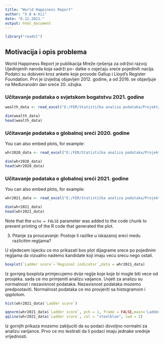 ```yaml
---
title: "World Happiness Report"
author: "X Æ A-Xii"
date: "6.12.2021."
output: html_document
---
```

```r

library("readxl")
```
## Motivacija i opis problema
World Happiness Report je publikacija Mreže rješenja za održivi razvoj Ujedinjenih naroda koja sadrži po-
datke o osjećaju sreće pojedinih nacija. Podatci su dobiveni kroz ankete koje provode Gallup i Lloyd’s
Register Foundation. Prvi je izvještaj objavljen 2012. godine, a od 2016. se objavljuje na Međunarodni dan
sreće 20. ožujka.

### Učitavanje podataka o svjetskom bogatstvu 2021. godine

```r
wealth_data <- read_excel("E:/FER/Statistička analiza podataka/Projekt/files/credit_suisse_global_wealth_databook_2021_table_31.xlsx")

dim(wealth_data)
head(wealth_data)
```


### Učitavanje podataka o globalnoj sreći 2020. godine

You can also embed plots, for example:

```r
whr2020_data <- read_excel("E:/FER/Statistička analiza podataka/Projekt/files/WHR_2020.xlsx")

dim(whr2020_data)
head(whr2020_data)
```

### Učitavanje podataka o globalnoj sreći 2021. godine

You can also embed plots, for example:

```r
whr2021_data <- read_excel("E:/FER/Statistička analiza podataka/Projekt/files/WHR_2021.xlsx")

dim(whr2021_data)
head(whr2021_data)
```

Note that the `echo = FALSE` parameter was added to the code chunk to prevent printing of the R code that generated the plot.

3. Pitanje za proucavanje:
  Postoje li razlike u iskazanoj sreci medu razlicitim regijama?

U sljedecem isjecku ce mo prikazati box plot dijagrame srece po pojedinim regijama da vizualno nademo kandidate koji imaju vecu srecu nego ostali.

```r

boxplot(`Ladder score`~`Regional indicator`,data = whr2021_data)
```

Iz gornjeg boxplota primjecujemo dvije regije koje koje bi mogle biti vece od prosjeka.
sada ce mo primjeniti analizu vaijance. Uvjeti za analizu su normalnost i nezavisnost podataka.
Nezavisnost podataka mozemo predpostaviti. Normalnost podataka ce mo provjeriti sa histogramom i qqplotom.

```r

hist(whr2021_data$`Ladder score`)

qqnorm(whr2021_data$`Ladder score`, pch = 1, frame = FALSE,main='Ladder score')
qqline(whr2021_data$`Ladder score`, col = "steelblue", lwd = 2)

```
Iz gornjih prikaza mozemo zakljuciti da su podaci dovoljno normalni za analizu varijance.
Prvo ce mo testirati da li podaci imaju jednake srednje vrijednosti.